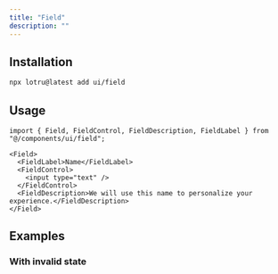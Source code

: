 ```yaml
---
title: "Field"
description: ""
---
```


<ComponentPreview id="examples/field-01" />

## Installation

```bash
npx lotru@latest add ui/field
```

## Usage

```tsx
import { Field, FieldControl, FieldDescription, FieldLabel } from "@/components/ui/field";
```

```tsx
<Field>
  <FieldLabel>Name</FieldLabel>
  <FieldControl>
    <input type="text" />
  </FieldControl>
  <FieldDescription>We will use this name to personalize your experience.</FieldDescription>
</Field>
```

## Examples

### With invalid state

<ComponentPreview id="examples/field-02" />
